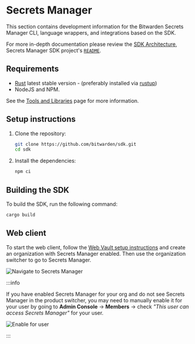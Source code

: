 # Secrets Manager

This section contains development information for the Bitwarden Secrets Manager CLI, language
wrappers, and integrations based on the SDK.

For more in-depth documentation please review the [SDK Architecture](../../../architecture/sdk),
Secrets Manager SDK project's [`README`](https://github.com/bitwarden/sdk).

## Requirements

- [Rust](https://www.rust-lang.org/tools/install) latest stable version - (preferably installed via
  [rustup](https://rustup.rs/))
- NodeJS and NPM.

See the [Tools and Libraries](../../tools/index.md) page for more information.

## Setup instructions

1.  Clone the repository:

    ```bash
    git clone https://github.com/bitwarden/sdk.git
    cd sdk
    ```

2.  Install the dependencies:

    ```bash
    npm ci
    ```

## Building the SDK

To build the SDK, run the following command:

```bash
cargo build
```

## Web client

To start the web client, follow the
[Web Vault setup instructions](../../clients/web-vault/index.mdx) and create an organization with
Secrets Manager enabled. Then use the organization switcher to go to Secrets Manager.

![Navigate to Secrets Manager](sm-product-switcher.png)

:::info

If you have enabled Secrets Manager for your org and do not see Secrets Manager in the product
switcher, you may need to manually enable it for your user by going to **Admin Console** ->
**Members** -> check _"This user can access Secrets Manager"_ for your user.

![Enable for user](enable-sm.png)

:::
